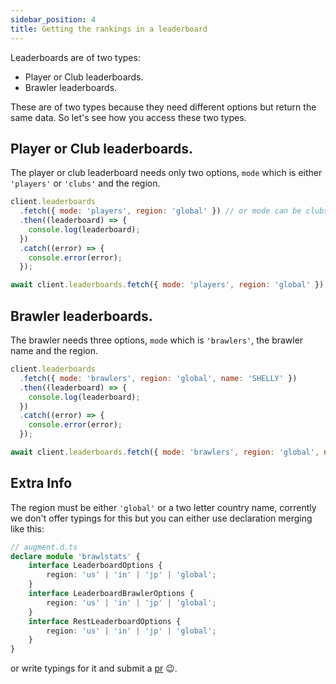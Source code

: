 ```yaml
---
sidebar_position: 4
title: Getting the rankings in a leaderboard
---
```



Leaderboards are of two types:
* Player or Club leaderboards.
* Brawler leaderboards.

These are of two types because they need different options but return the same data. So let's see how you access these two types.

## Player or Club leaderboards.
The player or club leaderboard needs only two options, `mode` which is either `'players'` or `'clubs'` and the region.
<Tabs groupId="language-choice">
<TabItem value="javascript" label="JavaScript" default>

```javascript
client.leaderboards
  .fetch({ mode: 'players', region: 'global' }) // or mode can be clubs
  .then((leaderboard) => {
    console.log(leaderboard);
  })
  .catch((error) => {
    console.error(error);
  });
```

</TabItem>
<TabItem value="esm" label="ESM">

```javascript
await client.leaderboards.fetch({ mode: 'players', region: 'global' }); // or mode can be clubs
```

</TabItem>
</Tabs>


## Brawler leaderboards.
The brawler needs three options, `mode` which is `'brawlers'`, the brawler name and the region.
<Tabs groupId="language-choice">
<TabItem value="javascript" label="JavaScript" default>

```javascript
client.leaderboards
  .fetch({ mode: 'brawlers', region: 'global', name: 'SHELLY' }) 
  .then((leaderboard) => {
    console.log(leaderboard);
  })
  .catch((error) => {
    console.error(error);
  });
```

</TabItem>
<TabItem value="esm" label="ESM">

```javascript
await client.leaderboards.fetch({ mode: 'brawlers', region: 'global', name: 'SHELLY' });
```

</TabItem>
</Tabs>

## Extra Info
The region must be either `'global'` or a two letter country name, corrently we don't offer typings for this but you can either use declaration merging like this:
```typescript
// augment.d.ts
declare module 'brawlstats' {
	interface LeaderboardOptions {
		region: 'us' | 'in' | 'jp' | 'global';
	}
	interface LeaderboardBrawlerOptions {
		region: 'us' | 'in' | 'jp' | 'global';
	}
	interface RestLeaderboardOptions {
		region: 'us' | 'in' | 'jp' | 'global';
	}
}
```
or write typings for it and submit a [pr](https://github.com/SpecteraLabs/npm-packages/) :wink:.